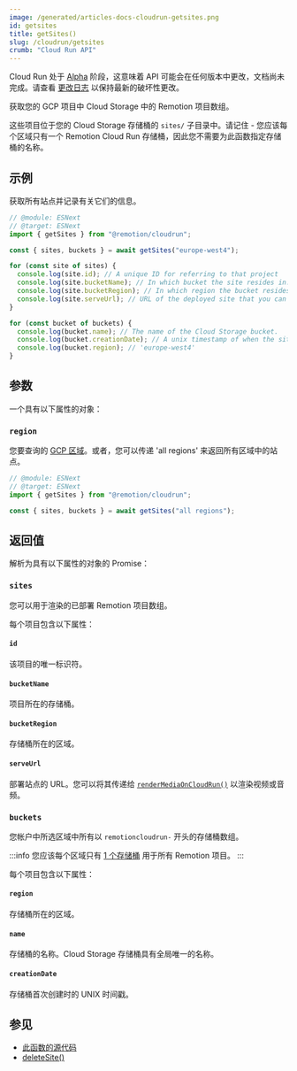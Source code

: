 ```yaml
---
image: /generated/articles-docs-cloudrun-getsites.png
id: getsites
title: getSites()
slug: /cloudrun/getsites
crumb: "Cloud Run API"
---
```


<ExperimentalBadge>
<p>Cloud Run 处于 <a href="/docs/cloudrun-alpha">Alpha</a> 阶段，这意味着 API 可能会在任何版本中更改，文档尚未完成。请查看 <a href="https://remotion.dev/changelog">更改日志</a> 以保持最新的破坏性更改。</p>
</ExperimentalBadge>

获取您的 GCP 项目中 Cloud Storage 中的 Remotion 项目数组。

这些项目位于您的 Cloud Storage 存储桶的 `sites/` 子目录中。请记住 - 您应该每个区域只有一个 Remotion Cloud Run 存储桶，因此您不需要为此函数指定存储桶的名称。

## 示例

获取所有站点并记录有关它们的信息。

```ts twoslash
// @module: ESNext
// @target: ESNext
import { getSites } from "@remotion/cloudrun";

const { sites, buckets } = await getSites("europe-west4");

for (const site of sites) {
  console.log(site.id); // A unique ID for referring to that project
  console.log(site.bucketName); // In which bucket the site resides in.
  console.log(site.bucketRegion); // In which region the bucket resides in.
  console.log(site.serveUrl); // URL of the deployed site that you can pass to `renderMediaOnCloudRun()`
}

for (const bucket of buckets) {
  console.log(bucket.name); // The name of the Cloud Storage bucket.
  console.log(bucket.creationDate); // A unix timestamp of when the site was created.
  console.log(bucket.region); // 'europe-west4'
}
```

## 参数

一个具有以下属性的对象：

### `region`

您要查询的 [GCP 区域](/docs/cloudrun/region-selection)。或者，您可以传递 'all regions' 来返回所有区域中的站点。

```ts twoslash
// @module: ESNext
// @target: ESNext
import { getSites } from "@remotion/cloudrun";

const { sites, buckets } = await getSites("all regions");
```

## 返回值

解析为具有以下属性的对象的 Promise：

### `sites`

您可以用于渲染的已部署 Remotion 项目数组。

每个项目包含以下属性：

#### `id`

该项目的唯一标识符。

#### `bucketName`

项目所在的存储桶。

#### `bucketRegion`

存储桶所在的区域。

#### `serveUrl`

部署站点的 URL。您可以将其传递给 [`renderMediaOnCloudRun()`](/docs/cloudrun/rendermediaoncloudrun) 以渲染视频或音频。

### `buckets`

您帐户中所选区域中所有以 `remotioncloudrun-` 开头的存储桶数组。

:::info
您应该每个区域只有 [1 个存储桶](/docs/cloudrun/multiple-buckets) 用于所有 Remotion 项目。
:::

每个项目包含以下属性：

#### `region`

存储桶所在的区域。

#### `name`

存储桶的名称。Cloud Storage 存储桶具有全局唯一的名称。

#### `creationDate`

存储桶首次创建时的 UNIX 时间戳。

## 参见

- [此函数的源代码](https://github.com/remotion-dev/remotion/blob/main/packages/cloudrun/src/api/get-sites.ts)
- [deleteSite()](/docs/cloudrun/deletesite)
